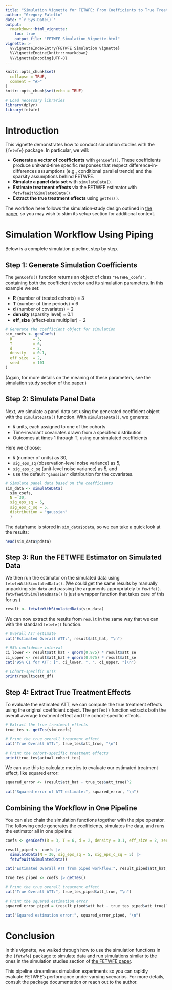 ```yaml
---
title: "Simulation Vignette for FETWFE: From Coefficients to True Treatment Effects"
author: "Gregory Faletto"
date: "`r Sys.Date()`"
output:
  rmarkdown::html_vignette:
    toc: true
    output_file: "FETWFE_Simulation_Vignette.html"
vignette: >
  %\VignetteIndexEntry{FETWFE Simulation Vignette}
  %\VignetteEngine{knitr::rmarkdown}
  %\VignetteEncoding{UTF-8}
---
```


```r
knitr::opts_chunk$set(
  collapse = TRUE,
  comment = "#>"
)
knitr::opts_chunk$set(echo = TRUE)

```

```r
# Load necessary libraries
library(dplyr)
library(fetwfe)
```

# Introduction

This vignette demonstrates how to conduct simulation studies with the `{fetwfe}` package. In particular, we will:

- **Generate a vector of coefficients** with `genCoefs()`. These coefficients produce unit‐and‐time specific responses that respect difference‐in‐differences assumptions (e.g., conditional parallel trends) and the sparsity assumptions behind FETWFE.
- **Simulate a panel data set** with `simulateData()`.
- **Estimate treatment effects** via the FETWFE estimator with `fetwfeWithSimulatedData()`.
- **Extract the true treatment effects** using `getTes()`.

The workflow here follows the simulation‐study design outlined in [the paper](https://arxiv.org/abs/2312.05985), so you may wish to skim its setup section for additional context.

# Simulation Workflow Using Piping

Below is a complete simulation pipeline, step by step.

## Step 1: Generate Simulation Coefficients

The `genCoefs()` function returns an object of class `"FETWFE_coefs"`, containing both the coefficient vector and its simulation parameters. In this example we set:

- **R** (number of treated cohorts) = 3  
- **T** (number of time periods) = 6  
- **d** (number of covariates) = 2  
- **density** (sparsity level) = 0.1  
- **eff_size** (effect‐size multiplier) = 2  


```r
# Generate the coefficient object for simulation
sim_coefs <- genCoefs(
  R         = 3, 
  T         = 6, 
  d         = 2, 
  density   = 0.1, 
  eff_size  = 2, 
  seed      = 101
)
```

(Again, for more details on the meaning of these parameters, see the simulation study section of [the paper](https://arxiv.org/abs/2312.05985).)



## Step 2: Simulate Panel Data

Next, we simulate a panel data set using the generated coefficient object with the `simulateData()` function. With `simulateData()`, we generate:

* `N` units, each assigned to one of the cohorts
* Time‐invariant covariates drawn from a specified distribution
* Outcomes at times 1 through T, using our simulated coefficients

Here we choose:

- `N` (number of units) as 30,
- `sig_eps_sq` (observation-level noise variance) as 5,
- `sig_eps_c_sq` (unit-level noise variance) as 5, and
- use the default `"gaussian"` distribution for the covariates.

```r
# Simulate panel data based on the coefficients
sim_data <- simulateData(
  sim_coefs,
  N = 30,
  sig_eps_sq = 5,
  sig_eps_c_sq = 5,
  distribution = "gaussian"
  )
```

The dataframe is stored in `sim_data$pdata`, so we can take a quick look at the results:

```r
head(sim_data$pdata)
```

## Step 3: Run the FETWFE Estimator on Simulated Data

We then run the estimator on the simulated data using `fetwfeWithSimulatedData()`. (We could get the same results by manually unpacking `sim_data` and passing the arguments appropriately to `fewtfe()`. `fetwfeWithSimulatedData()` is just a wrapper function that takes care of this for us.)

```r
result <- fetwfeWithSimulatedData(sim_data)
```

We can now extract the results from `result` in the same way that we can with the standard `fetwfe()` function.

```r
# Overall ATT estimate
cat("Estimated Overall ATT:", result$att_hat, "\n")

# 95% confidence interval
ci_lower <- result$att_hat - qnorm(0.975) * result$att_se
ci_upper <- result$att_hat + qnorm(0.975) * result$att_se
cat("95% CI for ATT: [", ci_lower, ", ", ci_upper, "]\n")

# Cohort‐specific ATTs
print(result$catt_df)

```

## Step 4: Extract True Treatment Effects

To evaluate the estimated ATT, we can compute the true treatment effects using the original coefficient object. The `getTes()` function extracts both the overall average treatment effect and the cohort-specific effects.

```r
# Extract the true treatment effects
true_tes <- getTes(sim_coefs)

# Print the true overall treatment effect
cat("True Overall ATT:", true_tes$att_true, "\n")

# Print the cohort-specific treatment effects
print(true_tes$actual_cohort_tes)
```

We can use this to calculate metrics to evaluate our estimated treatment effect, like squared error:

```r
squared_error <- (result$att_hat - true_tes$att_true)^2

cat("Squared error of ATT estimate:", squared_error, "\n")
```

## Combining the Workflow in One Pipeline

You can also chain the simulation functions together with the pipe operator. The following code generates the coefficients, simulates the data, and runs the estimator all in one pipeline:

```r
coefs <- genCoefs(R = 3, T = 6, d = 2, density = 0.1, eff_size = 2, seed = 2025)

result_piped <- coefs |>
  simulateData(N = 30, sig_eps_sq = 5, sig_eps_c_sq = 5) |>
  fetwfeWithSimulatedData()

cat("Estimated Overall ATT from piped workflow:", result_piped$att_hat, "\n")

true_tes_piped <- coefs |> getTes()

# Print the true overall treatment effect
cat("True Overall ATT:", true_tes_piped$att_true, "\n")

# Print the squared estimation error
squared_error_piped = (result_piped$att_hat - true_tes_piped$att_true)^2

cat("Squared estimation error:", squared_error_piped, "\n")
```

# Conclusion

In this vignette, we walked through how to use the simulation functions in the `{fetwfe}` package to simulate data and run simulations similar to the ones in the simulation studies section of [the FETWFE paper](https://arxiv.org/abs/2312.05985).

This pipeline streamlines simulation experiments so you can rapidly evaluate FETWFE’s performance under varying scenarios. For more details, consult the package documentation or reach out to the author.
